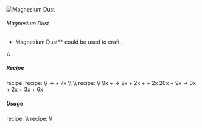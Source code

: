 ![Magnesium Dust](/mods/techreborn/magnesium_dust.png)

###### Magnesium Dust


- Magnesium Dust** could be used to craft
        <Mcitem id="techreborn:magnalium_plate"/>.

\\\\

##### Recipe

<Mcitem id="minecraft:crafting_table"/> recipe:
<Recipe recipe=" input techreborn:small_pile_of_magnesium_dust
techreborn:small_pile_of_magnesium_dust air input
techreborn:small_pile_of_magnesium_dust
techreborn:small_pile_of_magnesium_dust air input air air air output
techreborn:magnesium_dust "/>
<Mcitem id="techreborn:industrial_centrifuge"/>
recipe: \\\\ <Mcitem id="techreborn:marble_dust"/>
-\> <Mcitem id="techreborn:magnesium_dust"/> +
7x<Mcitem id="techreborn:calcite_dust"/> \\\\
\\\\
<Mcitem id="techreborn:industrial_electrolyzer"/>
recipe: \\\\
9x<Mcitem id="techreborn:peridot_dust"/> +
<Mcitem id="techreborn:empty_cell"/> -\>
2x<Mcitem id="techreborn:magnesium_dust"/> +
2x<Mcitem id="techreborn:iron_dust"/> +
<Mcitem id="techreborn:silicon_cell"/> +
2x<Mcitem id="techreborn:compressed_air_cell"/>
20x<Mcitem id="techreborn:pyrope_dust"/> +
9x<Mcitem id="techreborn:empty_cell"/> -\>
3x<Mcitem id="techreborn:magnesium_dust"/> +
2x<Mcitem id="techreborn:aluminium_dust"/> +
3x<Mcitem id="techreborn:silicon_cell"/> +
6x<Mcitem id="techreborn:compressed_air_cell"/>

##### Usage

<Mcitem id="minecraft:crafting_table"/> recipe:
<Recipe recipe=" input air air air input air techreborn:magnesium_dust
air input air air air output techreborn:small_pile_of_magnesium_dust,4
"/> \\\\
<Mcitem id="techreborn:rolling_machine"/> recipe:
\\\\ <Recipe recipe=" tool techreborn:rolling_machine input
techreborn:aluminium_ingot techreborn:aluminium_ingot
techreborn:aluminium_ingot input techreborn:magnesium_dust
techreborn:magnesium_dust techreborn:magnesium_dust input
techreborn:aluminium_ingot techreborn:aluminium_ingot
techreborn:aluminium_ingot output techreborn:magnalium_plate,3
"/>
